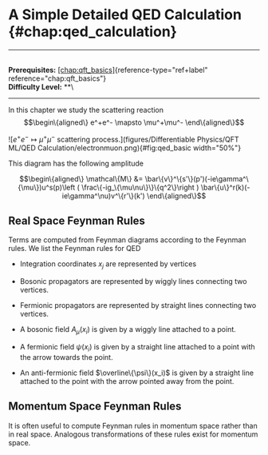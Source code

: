# A Simple Detailed QED Calculation \{#chap:qed_calculation\}

------------------------------------------------------------------------

\
**Prerequisites:**
[\[chap:qft_basics\]](#chap:qft_basics)\{reference-type="ref+label"
reference="chap:qft_basics"\}\
**Difficulty Level:** \*\*\

------------------------------------------------------------------------

In this chapter we study the scattering reaction $$\begin\{aligned\}
    e^+e^- \mapsto \mu^+\mu^-
\end\{aligned\}$$

![$e^+e^-\mapsto \mu^+\mu^-$ scattering
process.](figures/Differentiable Physics/QFT ML/QED Calculation/electronmuon.png)\{#fig:qed_basic
width="50%"\}

This diagram has the following amplitude

$$\begin\{aligned\}
    \mathcal\{M\} &= \bar\{v\}^\{s'\}(p')(-ie\gamma^\{\mu\})u^s(p)\left ( \frac\{-ig_\{\mu\nu\}\}\{q^2\}\right ) \bar\{u\}^r(k)(-ie\gamma^\nu)v^\{r'\}(k')
\end\{aligned\}$$

## Real Space Feynman Rules

Terms are computed from Feynman diagrams according to the Feynman rules.
We list the Feynman rules for QED

-   Integration coordinates $x_j$ are represented by vertices

-   Bosonic propagators are represented by wiggly lines connecting two
    vertices.

-   Fermionic propagators are represented by straight lines connecting
    two vertices.

-   A bosonic field $A_\mu(x_i)$ is given by a wiggly line attached to a
    point.

-   A fermionic field $\psi(x_i)$ is given by a straight line attached
    to a point with the arrow towards the point.

-   An anti-fermionic field $\overline\{\psi\}(x_i)$ is given by a
    straight line attached to the point with the arrow pointed away from
    the point.

## Momentum Space Feynman Rules

It is often useful to compute Feynman rules in momentum space rather
than in real space. Analogous transformations of these rules exist for
momentum space.
